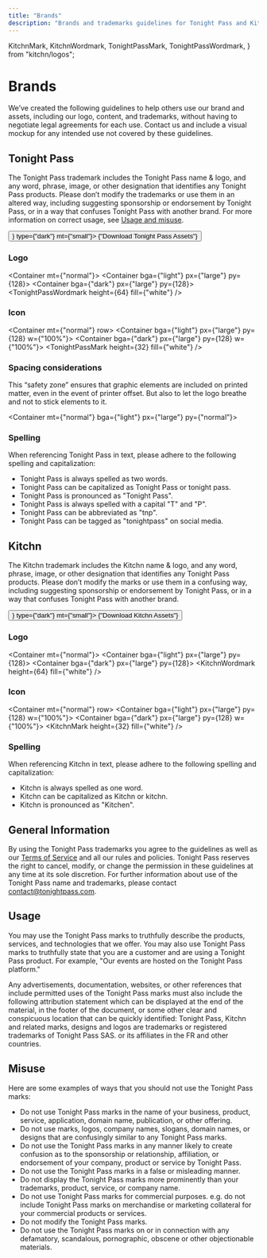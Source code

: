 ```yaml
---
title: "Brands"
description: "Brands and trademarks guidelines for Tonight Pass and Kitchn."
---
```


  KitchnMark,
  KitchnWordmark,
  TonightPassMark,
  TonightPassWordmark,
} from "kitchn/logos";

# Brands

We’ve created the following guidelines to help others use our brand and assets, including our logo, content, and trademarks, without having to negotiate legal agreements for each use.
Contact us and include a visual mockup for any intended use not covered by these guidelines.

## Tonight Pass

The Tonight Pass trademark includes the Tonight Pass name & logo, and any word, phrase, image, or other designation that identifies any Tonight Pass products. 
Please don’t modify the trademarks or use them in an altered way, including suggesting sponsorship or endorsement by Tonight Pass, or in a way that confuses Tonight Pass with another brand. 
For more information on correct usage, see [Usage and misuse](#usage).

<Link href={"https://drive.google.com/drive/folders/1tjvRtJpVAmHCYm1Afd__ckV2QgXzg6hg?usp=sharing"}>
  <Button prefix={<Icon icon={RiDownload2Line} />} type={"dark"} mt={"small"}>
    {"Download Tonight Pass Assets"}
  </Button>
</Link>

### Logo

<Container mt={"normal"}>
  <Container bga={"light"} px={"large"} py={128}>
    <TonightPassWordmark height={64} />
  </Container>
  <Container bga={"dark"} px={"large"} py={128}>
    <TonightPassWordmark height={64} fill={"white"} />
  </Container>
</Container>

### Icon

<Container mt={"normal"} row>
  <Container bga={"light"} px={"large"} py={128} w={"100%"}>
    <TonightPassMark height={32} />
  </Container>
  <Container bga={"dark"} px={"large"} py={128} w={"100%"}>
    <TonightPassMark height={32} fill={"white"} />
  </Container>
</Container>

### Spacing considerations

This “safety zone” ensures that graphic elements are included on printed matter, even in the event of printer offset. But also to let the logo breathe and not to stick elements to it.

<Container mt={"normal"} bga={"light"} px={"large"} py={"normal"}>
  <SpacingConsiderations height={256} />
</Container>

### Spelling

When referencing Tonight Pass in text, please adhere to the following spelling and capitalization:

- Tonight Pass is always spelled as two words.
- Tonight Pass can be capitalized as Tonight Pass or tonight pass.
- Tonight Pass is pronounced as "Tonight Pass".
- Tonight Pass is always spelled with a capital "T" and "P".
- Tonight Pass can be abbreviated as "tnp".
- Tonight Pass can be tagged as "tonightpass" on social media.

## Kitchn

The Kitchn trademark includes the Kitchn name & logo, and any word, phrase, image, or other designation that identifies any Tonight Pass products.
Please don’t modify the marks or use them in a confusing way, including suggesting sponsorship or endorsement by Tonight Pass, or in a way that confuses Tonight Pass with another brand.

<Link href={"https://drive.google.com/drive/folders/1mSf9QadEvUbP1-7a9VI4Usgj-jIi7y3P?usp=sharing"}>
  <Button prefix={<Icon icon={RiDownload2Line} />} type={"dark"} mt={"small"}>
    {"Download Kitchn Assets"}
  </Button>
</Link>

### Logo

<Container mt={"normal"}>
  <Container bga={"light"} px={"large"} py={128}>
    <KitchnWordmark height={64} />
  </Container>
  <Container bga={"dark"} px={"large"} py={128}>
    <KitchnWordmark height={64} fill={"white"} />
  </Container>
</Container>

### Icon

<Container mt={"normal"} row>
  <Container bga={"light"} px={"large"} py={128} w={"100%"}>
    <KitchnMark height={32} />
  </Container>
  <Container bga={"dark"} px={"large"} py={128} w={"100%"}>
    <KitchnMark height={32} fill={"white"} />
  </Container>
</Container>

### Spelling

When referencing Kitchn in text, please adhere to the following spelling and capitalization:

- Kitchn is always spelled as one word.
- Kitchn can be capitalized as Kitchn or kitchn.
- Kitchn is pronounced as "Kitchen".

## General Information

By using the Tonight Pass trademarks you agree to the guidelines as well as our [Terms of Service](https://tonightpass.com/terms) and all our rules and policies. Tonight Pass reserves the right to cancel, modify, or change the permission in these guidelines at any time at its sole discretion. For further information about use of the Tonight Pass name and trademarks, please contact contact@tonightpass.com.

## Usage

You may use the Tonight Pass marks to truthfully describe the products, services, and technologies that we offer. You may also use Tonight Pass marks to truthfully state that you are a customer and are using a Tonight Pass product. For example, "Our events are hosted on the Tonight Pass platform."

Any advertisements, documentation, websites, or other references that include permitted uses of the Tonight Pass marks must also include the following attribution statement which can be displayed at the end of the material, in the footer of the document, or some other clear and conspicuous location that can be quickly identified: Tonight Pass, Kitchn and related marks, designs and logos are trademarks or registered trademarks of Tonight Pass SAS. or its affiliates in the FR and other countries.

## Misuse

Here are some examples of ways that you should not use the Tonight Pass marks:

- Do not use Tonight Pass marks in the name of your business, product, service, application, domain name, publication, or other offering.
- Do not use marks, logos, company names, slogans, domain names, or designs that are confusingly similar to any Tonight Pass marks.
- Do not use the Tonight Pass marks in any manner likely to create confusion as to the sponsorship or relationship, affiliation, or endorsement of your company, product or service by Tonight Pass.
- Do not use the Tonight Pass marks in a false or misleading manner.
- Do not display the Tonight Pass marks more prominently than your trademarks, product, service, or company name.
- Do not use Tonight Pass marks for commercial purposes. e.g. do not include Tonight Pass marks on merchandise or marketing collateral for your commercial products or services.
- Do not modify the Tonight Pass marks.
- Do not use the Tonight Pass marks on or in connection with any defamatory, scandalous, pornographic, obscene or other objectionable materials.
